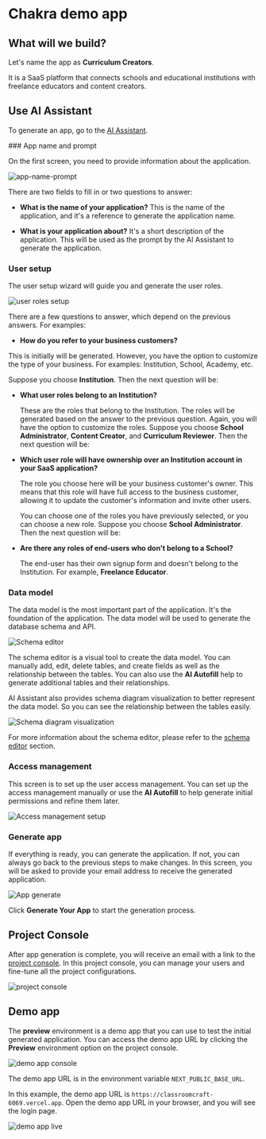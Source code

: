 
# Chakra demo app


## What will we build?

Let's name the app as **Curriculum Creators**. 

It is a SaaS platform that connects schools and educational institutions with freelance educators and content creators.

## Use AI Assistant

To generate an app, go to the [AI Assistant](https://app.roq.dev/).

<Steps>
### App name and prompt

On the first screen, you need to provide information about the application.

![app-name-prompt](/screenshots/01-app-name-and-prompt.png)

There are two fields to fill in or two questions to answer: 

- **What is the name of your application?**
  This is the name of the application, and it's a reference to generate the application name.

- **What is your application about?**
  It's a short description of the application. This will be used as the prompt by the AI Assistant to generate the application.

### User setup

The user setup wizard will guide you and generate the user roles.

![user roles setup](/screenshots/02-user-roles-setup.png)

There are a few questions to answer, which depend on the previous answers. For examples:

- **How do you refer to your business customers?**
    
 This is initially will be generated. However, you have the option to customize the type of your business. For examples: Institution, School, Academy, etc. 

Suppose you choose **Institution**. Then the next question will be:
    
- **What user roles belong to an Institution?**

    These are the roles that belong to the Institution. The roles will be generated based on the answer to the previous question. Again, you will have the option to customize the roles. Suppose you choose **School Administrator**, **Content Creator**, and **Curriculum Reviewer**. Then the next question will be:

- **Which user role will have ownership over an Institution account in your SaaS application?**

    The role you choose here will be your business customer's owner. This means that this role will have full access to the business customer, allowing it to update the customer's information and invite other users.

    You can choose one of the roles you have previously selected, or you can choose a new role. Suppose you choose **School Administrator**. Then the next question will be:

- **Are there any roles of end-users who don't belong to a School?**

    The end-user has their own signup form and doesn't belong to the Institution. For example, **Freelance Educator**.

### Data model

The data model is the most important part of the application. It's the foundation of the application. The data model will be used to generate the database schema and API.

![Schema editor](/screenshots/03-schema-editor-ai-autofill.png)

The schema editor is a visual tool to create the data model. You can manually add, edit, delete tables, and create fields as well as the relationship between the tables. You can also use the **AI Autofill** help to generate additional tables and their relationships. 

AI Assistant also provides schema diagram visualization to better represent the data model. So you can see the relationship between the tables easily.

![Schema diagram visualization](/screenshots/04-schema-visualization.png)

For more information about the schema editor, please refer to the [schema editor](/schema-editor) section.

### Access management

This screen is to set up the user access management. You can set up the access management manually or use the **AI Autofill** to help generate initial permissions and refine them later.

![Access management setup](/screenshots/05-access-management-setup.png)

### Generate app

If everything is ready, you can generate the application. If not, you can always go back to the previous steps to make changes. In this screen, you will be asked to provide your email address to receive the generated application.

![App generate](/screenshots/06-generate-app-email.png)

Click **Generate Your App** to start the generation process.
</Steps>

## Project Console

After app generation is complete, you will receive an email with a link to the [project console](https://console.roq.tech). In this project console, you can manage your users and fine-tune all the project configurations.

![project console](/screenshots/07-project-console.png)


## Demo app

The **preview** environment is a demo app that you can use to test the initial generated application. You can access the demo app URL by clicking the **Preview** environment option on the project console.

![demo app console](/screenshots/08-demo-app-console-url.png)

The demo app URL is in the environment variable `NEXT_PUBLIC_BASE_URL`. 

In this example, the demo app URL is `https://classroomcraft-6069.vercel.app`. Open the demo app URL in your browser, and you will see the login page.


![demo app live](/screenshots/09-demo-app-live.png)
